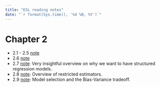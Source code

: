 ```yaml
---
title: "ESL reading notes"
date: "`r format(Sys.time(), '%d %B, %Y')`"
---
```


# Chapter 2

* 2.1 - 2.5 [note](c2_21_25.html)
* 2.6 [note](c2_6.html)
* 2.7 [note](c2_7.html): Very insightful overview on why we want to have structured regression models.
* 2.8 [note](c2_8.html): Overview of restricted estimators.
* 2.9 [note](c2_9.html): Model selection and the Bias-Variance tradeoff.



